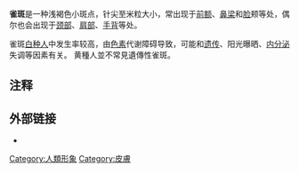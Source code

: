 {{About|一种浅褐色小斑点|台灣樂團|雀斑樂團|日本歌曲|雀斑 (歌曲)|section=yes}}
{{expert|time=2018-11-14T15:14:08+00:00}}
{{unreferenced|time=2016-05-09T01:39:04+00:00}}
{{medical}}
{{Infobox disease
 | Name           = 雀斑
 | Image          = Vesnuschki.jpg
 | Caption        = 小孩臉上的雀斑
 | DB     =
 | ICD10          = L81.2
 | ICD9           =
 | ICDO           =
 | OMIM           = 266300
 | MedlinePlus    =
 | eMedicineSubj  = article
 | eMedicineTopic = 1119293
 | MeshID         = D008548
}}
'''雀斑'''是一种浅褐色小斑点，针尖至米粒大小，常出现于[[前额|前额]]、[[鼻梁|鼻梁]]和[[脸|脸]]颊等处，偶尔也会出现于[[颈部|颈部]]、[[肩部|肩部]]、[[手背|手背]]等处。

雀斑[[白种人|白种人]]中发生率较高，由[[色素|色素]]代谢障碍导致，可能和[[遗传|遗传]]、阳光曝晒、[[内分泌|内分泌]]失调等因素有关。
黄種人並不常見遺傳性雀斑。

== 注释 ==
{{reflist}}
== 外部链接 ==
* 
[[Category:人類形象|Category:人類形象]]
[[Category:皮膚|Category:皮膚]]